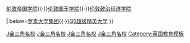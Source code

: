 {{Navbox
| name      = 金三角名校
| title     = [[金三角名校]]

| group1 = [[牛津]]
|  list1 = [[牛津大学]]

| group2 = [[剑桥]]
|  list2 = [[剑桥大学]]

| group3 = [[伦敦]]
|  list3 = [[伦敦大学学院]]{{·}}[[伦敦帝国学院]]{{·}}[[伦敦国王学院]]{{·}}[[伦敦政治经济学院]]
</div>

| below=[[罗素大学集团]]{{·}}[[G5超级精英大学]] 
}}<noinclude>
[[Category:牛桥|J金三角名校]]
[[Category:伦敦大学|J金三角名校]]
[[Category:伦敦帝国学院|J金三角名校]]
[[Category:罗素大学集团|J金三角名校]]
[[Category:英国教育模板]]
</noinclude>